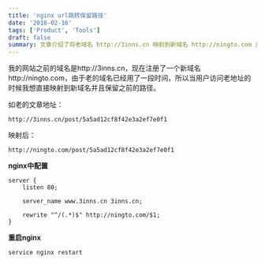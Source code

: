 ```yaml
---
title: 'nginx url跳转保留路径'
date: '2018-02-16'
tags: ['Product', 'Tools']
draft: false
summary: 文章介绍了将老域名 http://3inns.cn 映射到新域名 http://ningto.com 且保留路径的方法。在 nginx 中通过配置 `server` 段的 `rewrite` 规则实现，最后重启 nginx 使配置生效。 
---
```


我的网站之前的域名是http://3inns.cn，现在注册了一个新域名http://ningto.com，由于老的域名已经用了一段时间，所以当用户访问老地址的时候我想直接映射到新域名并且保留之前的路径。

如老的文章地址：
```
http://3inns.cn/post/5a5ad12cf8f42e3a2ef7e0f1
```
映射后：
```
http://ningto.com/post/5a5ad12cf8f42e3a2ef7e0f1
```

**nginx中配置**
```
server {
    listen 80;

    server_name www.3inns.cn 3inns.cn;

    rewrite "^/(.*)$" http://ningto.com/$1;
}
```

**重启nginx**
```
service nginx restart
```